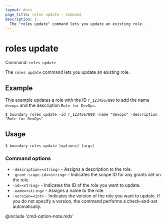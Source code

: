 ```yaml
---
layout: docs
page_title: roles update - Command
description: |-
  The "roles update" command lets you update an existing role.
---
```


# roles update

Command: `roles update`

The `roles update` command lets you update an existing role.

## Example

This example updates a role with the ID `r_1234567890` to add the name `devops` and the description `Role for DevOps`:

```shell-session
$ boundary roles update -id r_1234567890 -name "devops" -description "Role for DevOps"
```

## Usage

<CodeBlockConfig hideClipboard>

```shell-session
$ boundary roles update [options] [args]
```

</CodeBlockConfig>

### Command options

- `-description=<string>` - Assigns a description to the role.
- `-grant-scope-id=<string>` - Indicates the scope ID for any grants set on the role.
- `-id=<string>` - Indicates the ID of the role you want to update.
- `-name=<string>` - Assigns a name to the role.
- `-version=<int>` - Indicates the version of the role you want to update.
If you do not specify a version, the command performs a check-and-set automatically.

@include 'cmd-option-note.mdx'